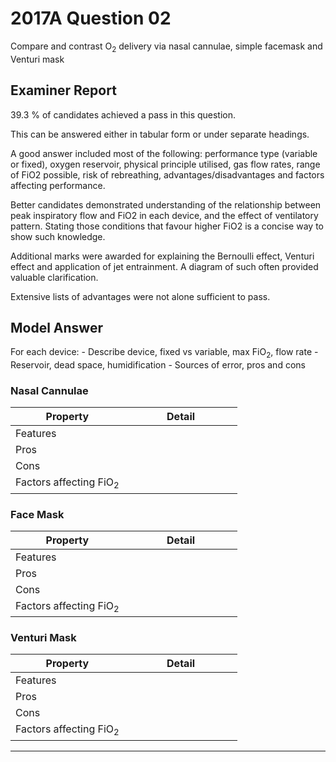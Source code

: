 # 2017A Question 02 


Compare and contrast O~2~ delivery via nasal cannulae, simple facemask and Venturi mask


## Examiner Report

39.3 % of candidates achieved a pass in this question.


This can be answered either in tabular form or under separate headings.


A good answer included most of the following: performance type (variable or fixed), oxygen
reservoir, physical principle utilised, gas flow rates, range of FiO2 possible, risk of rebreathing,
advantages/disadvantages and factors affecting performance.


Better candidates demonstrated understanding of the relationship between peak inspiratory
flow and FiO2 in each device, and the effect of ventilatory pattern. Stating those conditions that
favour higher FiO2 is a concise way to show such knowledge.


Additional marks were awarded for explaining the Bernoulli effect, Venturi effect and
application of jet entrainment. A diagram of such often provided valuable clarification.


Extensive lists of advantages were not alone sufficient to pass.

## Model Answer

For each device:
- Describe device, fixed vs variable, max FiO~2~, flow rate
- Reservoir, dead space, humidification
- Sources of error, pros and cons

### Nasal Cannulae


|Property|Detail|
| -- | -- |
|Features|<p>- One short prong in either nostril</p><p>- Tubing connects to cylinder or wall</p><p>- Variable performance device</p><p>- Gas flow rate 1-4L/min</p><p>- FiO~2~ ≤ 0.4</p><p>- Reservoir in nasopharynx but not device</p><p>- No dead space</p><p>- No humidification</p>|
|Pros|<p>- Simple</p><p>- Comfortable at low flow rate</p><p>- No risk of rebreathing</p><p>- Patient can eat</p>|
|Cons|<p>- Drying and epistaxis at high flow rate or prolonged use</p>|
|Factors affecting FiO~2~|<p>- ↑ Peak inspiratory flow rate (PIFR) → ↑ Air entrainment → ↓ FiO~2~</p><p>- ↑ VT → ↑ Air entrainment</p><p>- Hence most effective if the cause of hypoxia is hypoventilation</p>|

### Face Mask


|Property|Detail|
| -- | -- |
|Features|<p>- Mask with ~100mL volume inside</p><p>- Holes on the size (sometimes expiratory-opening flap valves)</p><p>- Tubing from the bottom (sometimes with reservoir bag)</p><p>- Variable performance</p><p>- Gas flow rate up to 10L/min</p><p>- FiO~2~: Up to 0.6 (up to 0.8 if reservoir bag)</p><p>- Mask is both O~2~ reservoir and dead space 100mL</p><p>- ± Extra reservoir in bag ~500mL?</p><p>- No humidification</p>|
|Pros|<p>- Easy to use</p><p>- Comfortable</p><p>- Can deliver nebulized medicines e.g. Salbutamol</p>|
|Cons|<p>- Less comfortable</p><p>- Can’t eat, can’t talk much</p>|
|Factors affecting FiO~2~|<p>- As for nasal cannulae, but less affected due to reservoir</p>|

### Venturi Mask


|Property|Detail|
| -- | -- |
|Features|<p>- Well-fitting face mask</p><p>- Exhalation pores</p><p>- O~2~ supply at the bottom, larger bore tubing</p><p>- Venturi device within the tubing (see pic)</p><p>- 100% O~2~ flows through a constriction</p><p>- Mechanism:</p>&emsp;- ?Bernoulli Principle: ↑ Kinetic energy → ↓ Potential (pressure) energy → Room air entrained due to pressure gradient</p><p>&emsp;- ?Coanda Effect: Air drawn in due to friction and surface tension forces (probably this)</p><p>- Fixed performance device; specified entrainment ratio for each attachment</p><p>- FiO~2~ up to 0.7 (but less accurate >0.5)</p><p>- Mask is both O~2~ reservoir and dead space ~100mL</p><p>- Humidifier present</p>|
|Pros|<p>- Fixed performance → Can calculate PAO~2~, A-a gradient</p><p>- Can be humidified</p>|
|Cons|<p>- Uncomfortable</p><p>- Can’t be sure of fixed performance due to leak</p>|
|Factors affecting FiO~2~|<p>- ↑↑ PIFR → Air entrainment around the sides of the mask, becomes a variable performance device</p><p>- Water → Obstruction → ↓ Entrainment</p>|


--- 

